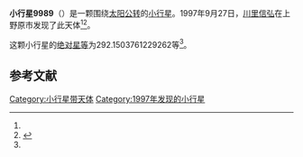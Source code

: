 {{Infobox planet
| bgcolour = #FFFFC0
| name = 9989
| symbol = 
| image = 
| caption = 
| discovery = yes
| discovery_ref = 
| discoverer = [[川里信弘|川里信弘]]
| discovery_site = [[上野原市|上野原市]] 
| discovered = 1997年9月27日
| designations = yes
| mp_name = 
| named_after = 
| alt_names = 1997 SG16/ 1985 DY2 / 1990 EN8 / 1992 TP
| mp_category = [[主带小行星|主带小行星]]
| orbit_ref = <ref name="a">[http://ssd.jpl.nasa.gov/sbdb.cgi?sstr=9989 9989] {{Wayback|url=http://ssd.jpl.nasa.gov/sbdb.cgi?sstr=9989 |date=20210717071623 }}，小行星數據庫瀏覽器（JPL Small-Body Database Browser）－[[美国国家航空航天局|美国国家航空航天局]]喷气推进实验室</ref>
| epoch = 2456400.5 (2013年4月18日更新)
| aphelion = {{convert|2.891235676119138|AU|km|3|abbr=on|lk=out}}
| perihelion = {{convert|2.823363776436819|AU|km|3|abbr=on}}
| semimajor = {{convert|2.857299726277978|AU|km|3|abbr=on}}
| eccentricity = 0.01187693
| period = 1764.136259 [[日|日]]<br />4.83[[儒略年|儒略年]]
| avg_speed = 
| inclination = 1.819037593266612
| asc_node = 187.5183079240195
| mean_anomaly = 
| arg_peri = 292.1503761229262
| satellites = 
| physical_characteristics = yes
| dimensions = 
| mass = 
| density = 
| surface_grav = 
| escape_velocity = 
| sidereal_day = 
| axial_tilt = 
| pole_ecliptic_lat = 
| pole_ecliptic_lon = 
| albedo = 
| temperatures= 
| temp_name1 = 
| mean_temp_1 = 
| max_temp_1 = 
| temp_name2 = 
| max_temp_2 = 
| spectral_type = 
| abs_magnitude = 292.1503761229262
}}

'''小行星9989'''（{{lang-en|9989}}）是一颗围绕[[太阳|太阳]][[公转|公转]]的[[小行星|小行星]]。1997年9月27日，[[川里信弘|川里信弘]]在上野原市发现了此天体<ref name="a" /><ref>{{cite news|title=小行星列表|url=http://cfa-www.harvard.edu/iau/lists/NumberedMPs.txt|accessdate=2013-07-08|newspaper=哈佛大学|archive-date=2008-05-17|archive-url=https://web.archive.org/web/20080517010638/http://cfa-www.harvard.edu/iau/lists/NumberedMPs.txt|dead-url=no}}</ref>。

这颗小行星的[[绝对星等|绝对星等]]为292.1503761229262等<ref name="a" />。

==参考文献==
{{reflist}}
{{Minor Planet Number|[[小行星9988|小行星9988]]|[[小行星9990|小行星9990]]}}

{{小天体}}

[[Category:小行星带天体|Category:小行星带天体]]
[[Category:1997年发现的小行星|Category:1997年发现的小行星]]

{{asteroid-stub}}